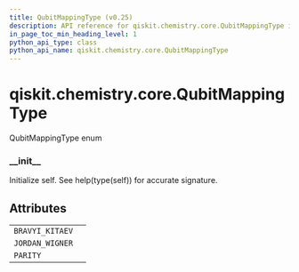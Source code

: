 ```yaml
---
title: QubitMappingType (v0.25)
description: API reference for qiskit.chemistry.core.QubitMappingType in qiskit v0.25
in_page_toc_min_heading_level: 1
python_api_type: class
python_api_name: qiskit.chemistry.core.QubitMappingType
---
```


<span id="qiskit-chemistry-core-qubitmappingtype" />

# qiskit.chemistry.core.QubitMappingType

<Class id="qiskit.chemistry.core.QubitMappingType" isDedicatedPage={true} github="https://github.com/qiskit-community/qiskit-aqua/tree/stable/0.9/qiskit/chemistry/core/hamiltonian.py" signature="QubitMappingType(value)" modifiers="class">
  QubitMappingType enum

  ### \_\_init\_\_

  <Function id="qiskit.chemistry.core.QubitMappingType.__init__" signature="__init__()">
    Initialize self. See help(type(self)) for accurate signature.
  </Function>

  ## Attributes

  |                 |   |
  | --------------- | - |
  | `BRAVYI_KITAEV` |   |
  | `JORDAN_WIGNER` |   |
  | `PARITY`        |   |
</Class>

